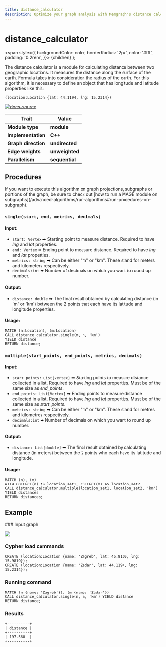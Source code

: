 ```yaml
---
title: distance_calculator
description: Optimize your graph analysis with Memgraph's distance calculator. Explore tutorials and comprehensive documentation to learn how to calculate distances and shortest paths between nodes in your graphs.
---
```



# distance_calculator

  <span
    style={{
      backgroundColor: color,
      borderRadius: '2px',
      color: '#fff',
      padding: '0.2rem',
    }}>
    {children}
  </span>
);

The distance calculator is a module for calculating distance between two geographic locations. It measures the distance along the surface of the earth. 
Formula takes into consideration the radius of the earth. For this algorithm, it is necessary to define an object that has longitude and latitude properties like this:

```cypher
(location:Location {lat: 44.1194, lng: 15.2314})
```

[![docs-source](https://img.shields.io/badge/source-distance_calculator-FB6E00?logo=github&style=for-the-badge)](https://github.com/memgraph/mage/blob/main/python/distance_calculator.py)

| Trait               | Value                                                 |
| ------------------- |-------------------------------------------------------|
| **Module type**     | <Highlight color="#FB6E00">**module**</Highlight>     |
| **Implementation**  | <Highlight color="#FB6E00">**C++**</Highlight>        |
| **Graph direction** | <Highlight color="#FB6E00">**undirected**</Highlight> |
| **Edge weights**    | <Highlight color="#FB6E00">**unweighted**</Highlight> |
| **Parallelism**     | <Highlight color="#FB6E00">**sequential**</Highlight> |

## Procedures

<Callout type="info">
If you want to execute this algorithm on graph projections, subgraphs or portions of the graph, be sure to check out [how to run a MAGE module on subgraphs](/advanced-algorithms/run-algorithms#run-procedures-on-subgraph).
</Callout>

### `single(start, end, metrics, decimals)`

#### Input:

* `start: Vertex` ➡ Starting point to measure distance. Required to have *lng* and *lat* properties.
* `end: Vertex` ➡ Ending point to measure distance. Required to have *lng* and *lat* properties.
* `metrics: string` ➡ Can be either "m" or "km". These stand for meters and kilometers respectively.
* `decimals:int` ➡ Number of decimals on which you want to round up number.

#### Output:

* `distance: double` ➡ The final result obtained by calculating distance (in 'm' or 'km') between the 2 points that each have its latitude and longitude properties.

#### Usage:
```cypher
MATCH (n:Location), (m:Location)
CALL distance_calculator.single(m, n, 'km')
YIELD distance
RETURN distance;
```

### `multiple(start_points, end_points, metrics, decimals)`

#### Input:

* `start_points: List[Vertex]` ➡ Starting points to measure distance collected in a list. Required to have *lng* and *lat* properties. Must be of the same size as *end_points*.
* `end_points: List[Vertex]` ➡ Ending points to measure distance collected in a list. Required to have *lng* and *lat* properties. Must be of the same size as *start_points*.
* `metrics: string` ➡ Can be either "m" or "km". These stand for metres and kilometres respectively.
* `decimals:int` ➡ Number of decimals on which you want to round up number.

#### Output:

* `distance: List[double]` ➡ The final result obtained by calculating distance (in meters) between the 2 points who each have its latitude and longitude.

#### Usage:
```cypher
MATCH (n), (m)
WITH COLLECT(n) AS location_set1, COLLECT(m) AS location_set2
CALL distance_calculator.multiple(location_set1, location_set2, 'km') YIELD distances
RETURN distances;
```

## Example

<Steps>
### Input graph

![](/pages/advanced-algorithms/available-algorithms/distance_calculator/distance-calculator-1.png)

### Cypher load commands

```
CREATE (location:Location {name: 'Zagreb', lat: 45.8150, lng: 15.9819});
CREATE (location:Location {name: 'Zadar', lat: 44.1194, lng: 15.2314});
```

### Running command

```
MATCH (n {name: 'Zagreb'}), (m {name: 'Zadar'})
CALL distance_calculator.single(n, m, 'km') YIELD distance
RETURN distance;
```

### Results

```
+----------+
| distance |
+----------+
| 197.568  |
+----------+
```
</Steps>


